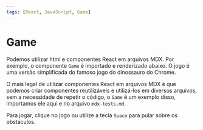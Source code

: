 ```yaml
---
tags: [React, JavaScript, Game]
---
```


# Game

Podemos utilizar html e componentes React em arquivos MDX. Por exemplo, o componente `Game` é importado e renderizado abaixo. O jogo é uma versão simplificada do famoso jogo do dinossauro do Chrome. 

O mais legal de utilizar componentes React em arquivos MDX é que podemos criar componentes reutilizáveis e utilizá-los em diversos arquivos, sem a necessidade de repetir o código, o `Game` é um exemplo disso, importamos ele aqui e no arquivo `mdx-tests.md`.

Para jogar, clique no jogo ou utilize a tecla `Space` para pular sobre os obstáculos.

<Game />
